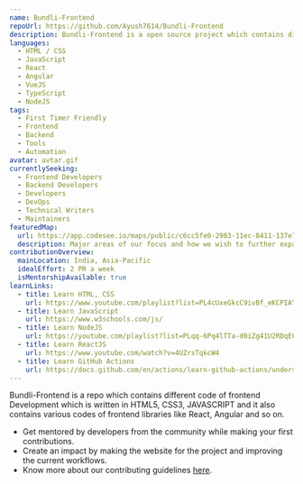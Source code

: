 ```yaml
---
name: Bundli-Frontend
repoUrl: https://github.com/Ayush7614/Bundli-Frontend
description: Bundli-Frontend is a open source project which contains different code of frontend Development with HTML, CSS, JS, REACT, ANGULAR and APIs etc. which makes your life easier for learning frontend and make your intrest more in frontend.
languages:
  - HTML / CSS
  - JavaScript
  - React
  - Angular
  - VueJS  
  - TypeScript
  - NodeJS
tags:
  - First Timer Friendly
  - Frontend
  - Backend
  - Tools
  - Automation
avatar: avtar.gif
currentlySeeking:
  - Frontend Developers
  - Backend Developers
  - Developers
  - DevOps
  - Technical Writers
  - Maintainers
featuredMap:
  url: https://app.codesee.io/maps/public/c6cc5fe0-2983-11ec-8411-137e7a8331b4
  description: Major areas of our focus and how we wish to further expand on the same.
contributionOverview:
  mainLocation: India, Asia-Pacific
  idealEffort: 2 PR a week
  isMentorshipAvailable: true
learnLinks:
  - title: Learn HTML, CSS
    url: https://www.youtube.com/playlist?list=PL4cUxeGkcC9ivBf_eKCPIAYXWzLlPAm6G
  - title: Learn JavaScript
    url: https://www.w3schools.com/js/
  - title: Learn NodeJS
    url: https://youtube.com/playlist?list=PLqq-6Pq4lTTa-d0iZg41U2RDqECol9C5B
  - title: Learn ReactJS
    url: https://www.youtube.com/watch?v=4UZrsTqkcW4
  - title: Learn GitHub Actions
    url: https://docs.github.com/en/actions/learn-github-actions/understanding-github-actions
---
```


<Overview>

Bundli-Frontend is a repo which contains different code of frontend Development which is written in HTML5, CSS3, JAVASCRIPT and it also contains various codes of frontend libraries like React, Angular and so on.

</Overview>

<Contributing>

- Get mentored by developers from the community while making your first contributions.
- Create an impact by making the website for the project and improving the current workflows.
- Know more about our contributing guidelines [here](https://github.com/Ayush7614/Bundli-Frontend/blob/main/CONTRIBUTING.md).

</Contributing>
